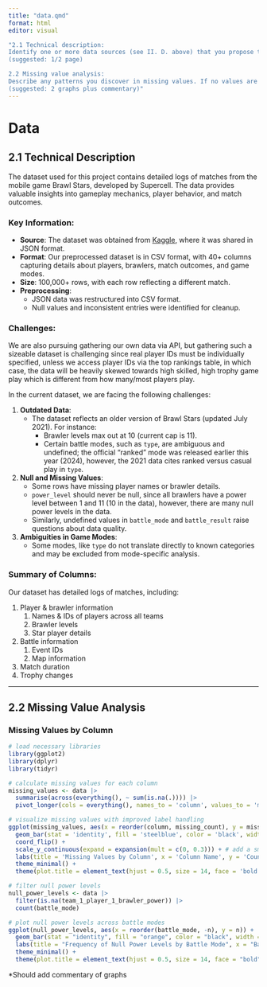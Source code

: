 ```yaml
---
title: "data.qmd"
format: html
editor: visual

"2.1 Technical description:
Identify one or more data sources (see II. D. above) that you propose to draw on for the project. For each, describe how the data are collected and by whom. Describe the format of the data, the frequency of updates, dimensions, and any other relevant information. Note any issues / problems with the data, either known or that you discover. Explain how you plan to import the data. Carefully document your sources with links to the precise data sources that you used. If that is not possible (for example if your data is not available online, then explain that clearly.)
(suggested: 1/2 page)

2.2 Missing value analysis:
Describe any patterns you discover in missing values. If no values are missing, graphs should still be included showing that.
(suggested: 2 graphs plus commentary)"
---
```


# Data

## 2.1 Technical Description

The dataset used for this project contains detailed logs of matches from the mobile game Brawl Stars, developed by Supercell. The data provides valuable insights into gameplay mechanics, player behavior, and match outcomes.

### Key Information:

-   **Source**: The dataset was obtained from [Kaggle](https://www.kaggle.com/datasets/sirwerto/brawlstars-battlelog/data), where it was shared in JSON format.
-   **Format**: Our preprocessed dataset is in CSV format, with 40+ columns capturing details about players, brawlers, match outcomes, and game modes.
-   **Size**: 100,000+ rows, with each row reflecting a different match.
-   **Preprocessing**:
    -   JSON data was restructured into CSV format.
    -   Null values and inconsistent entries were identified for cleanup.

### Challenges:

We are also pursuing gathering our own data via API, but gathering such a sizeable dataset is challenging since real player IDs must be individually specified, unless we access player IDs via the top rankings table, in which case, the data will be heavily skewed towards high skilled, high trophy game play which is different from how many/most players play.

In the current dataset, we are facing the following challenges:

1.  **Outdated Data**:
    -   The dataset reflects an older version of Brawl Stars (updated July 2021). For instance:
        -   Brawler levels max out at 10 (current cap is 11).
        -   Certain battle modes, such as `type`, are ambiguous and undefined; the official "ranked" mode was released earlier this year (2024), however, the 2021 data cites ranked versus casual play in `type`.
2.  **Null and Missing Values**:
    -   Some rows have missing player names or brawler details.
    -   `power_level` should never be null, since all brawlers have a power level between 1 and 11 (10 in the data), however, there are many null power levels in the data.
    -   Similarly, undefined values in `battle_mode` and `battle_result` raise questions about data quality.
3.  **Ambiguities in Game Modes**:
    -   Some modes, like `type` do not translate directly to known categories and may be excluded from mode-specific analysis.

### Summary of Columns:

Our dataset has detailed logs of matches, including:

1.  Player & brawler information
    1.  Names & IDs of players across all teams
    2.  Brawler levels
    3.  Star player details
2.  Battle information
    1.  Event IDs
    2.  Map information
3.  Match duration
4.  Trophy changes

------------------------------------------------------------------------

## 2.2 Missing Value Analysis

### Missing Values by Column

```r
# load necessary libraries
library(ggplot2)
library(dplyr)
library(tidyr)

# calculate missing values for each column
missing_values <- data |> 
  summarise(across(everything(), ~ sum(is.na(.)))) |> 
  pivot_longer(cols = everything(), names_to = 'column', values_to = 'missing_count')

# visualize missing values with improved label handling
ggplot(missing_values, aes(x = reorder(column, missing_count), y = missing_count)) +
  geom_bar(stat = 'identity', fill = 'steelblue', color = 'black', width = 0.7) +
  coord_flip() +
  scale_y_continuous(expand = expansion(mult = c(0, 0.3))) + # add a small space above bars 
  labs(title = 'Missing Values by Column', x = 'Column Name', y = 'Count of Missing Values') +
  theme_minimal() +
  theme(plot.title = element_text(hjust = 0.5, size = 14, face = 'bold'), axis.text.y = element_text(size = 8, angle = 0, hjust = 1), axis.text.x = element_text(size = 10), axis.title = element_text(size = 12))
```

```r
# filter null power levels
null_power_levels <- data |> 
  filter(is.na(team_1_player_1_brawler_power)) |> 
  count(battle_mode)

# plot null power levels across battle modes
ggplot(null_power_levels, aes(x = reorder(battle_mode, -n), y = n)) +
  geom_bar(stat = "identity", fill = "orange", color = "black", width = 0.7) +
  labs(title = "Frequency of Null Power Levels by Battle Mode", x = "Battle Mode", y = "Count of Null Power Levels") +
  theme_minimal() +
  theme(plot.title = element_text(hjust = 0.5, size = 14, face = "bold"), axis.text.x = element_text(size = 10, angle = 45, hjust = 1), axis.title = element_text(size = 12))
```

\*Should add commentary of graphs
